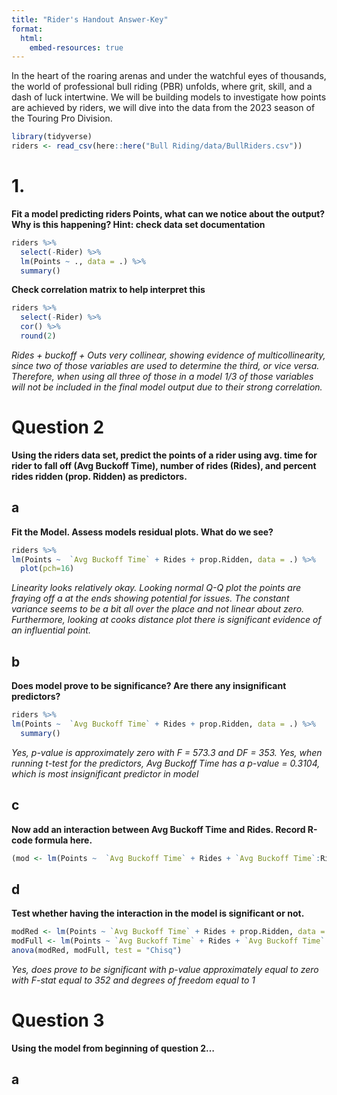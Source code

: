 ```yaml
---
title: "Rider's Handout Answer-Key"
format: 
  html:
    embed-resources: true
---
```


In the heart of the roaring arenas and under the watchful eyes of thousands, the world of professional bull riding (PBR) unfolds, where grit, skill, and a dash of luck intertwine. We will be building models to investigate how points are achieved by riders, we will dive into the data from the 2023 season of the Touring Pro Division. 

```r
library(tidyverse)
riders <- read_csv(here::here("Bull Riding/data/BullRiders.csv"))
```


# 1. 

**Fit a model predicting riders Points, what can we notice about the output? Why is this happening? Hint: check data set documentation**

```r
riders %>%
  select(-Rider) %>%
  lm(Points ~ ., data = .) %>%
  summary()
```

**Check correlation matrix to help interpret this**

```r
riders %>%
  select(-Rider) %>%
  cor() %>%
  round(2)
```

*Rides + buckoff + Outs very collinear, showing evidence of multicollinearity, since two of those variables are used to determine the third, or vice versa. Therefore, when using all three of those in a model 1/3 of those variables will not be included in the final model output due to their strong correlation.*


# Question 2

**Using the riders data set, predict the points of a rider using avg. time for rider to fall off (Avg Buckoff Time), number of rides (Rides), and percent rides ridden (prop. Ridden) as predictors.**

## a

**Fit the Model. Assess models residual plots. What do we see?**

```r
riders %>%
lm(Points ~  `Avg Buckoff Time` + Rides + prop.Ridden, data = .) %>%
  plot(pch=16)
```

*Linearity looks relatively okay. Looking normal Q-Q plot the points are fraying off a at the ends showing potential for issues. The constant variance seems to be a bit all over the place and not linear about zero. Furthermore, looking at cooks distance plot there is significant evidence of an influential point.*

## b

**Does model prove to be significance? Are there any insignificant predictors?**

```r
riders %>%
lm(Points ~  `Avg Buckoff Time` + Rides + prop.Ridden, data = .) %>%
  summary()
```

*Yes, p-value is approximately zero with F = 573.3 and DF = 353. Yes, when running t-test for the predictors, Avg Buckoff Time has a p-value =  0.3104, which is most insignificant predictor in model*


## c

**Now add an interaction between Avg Buckoff Time and Rides. Record R-code formula here.**

```r
(mod <- lm(Points ~  `Avg Buckoff Time` + Rides + `Avg Buckoff Time`:Rides  + prop.Ridden, data = riders))
```

## d

**Test whether having the interaction in the model is significant or not.**

```r
modRed <- lm(Points ~ `Avg Buckoff Time` + Rides + prop.Ridden, data = riders)
modFull <- lm(Points ~ `Avg Buckoff Time` + Rides + `Avg Buckoff Time`:Rides  + prop.Ridden, data = riders)
anova(modRed, modFull, test = "Chisq") 
```

*Yes, does prove to be significant with p-value approximately equal to zero with F-stat equal to 352 and degrees of freedom equal to 1*



# Question 3

**Using the model from beginning of question 2...**

## a



